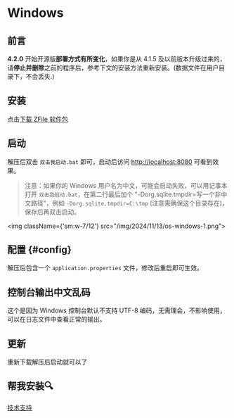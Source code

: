# Windows

## 前言

**4.2.0** 开始开源版**部署方式有所变化**，如果你是从 4.1.5 及以前版本升级过来的，请**停止并删除**之前的程序后，参考下文的安装方法重新安装。(数据文件在用户目录下，不会丢失.)

## 安装

点击[下载 ZFile 软件包](https://c.jun6.net/ZFILE/zfile-release_windows_amd64.zip)

## 启动

解压后双击 `双击我启动.bat` 即可，启动后访问 [http://localhost:8080](http://localhost:8080) 可看到效果。

> 注意：如果你的 Windows 用户名为中文，可能会启动失败，可以用记事本打开 `双击我启动.bat`，在第二行最后加个 "-Dorg.sqlite.tmpdir=写一个非中文路径"，例如 `-Dorg.sqlite.tmpdir=C:\tmp` (注意需确保这个目录存在)，保存后再双击启动。

<img className={'sm:w-7/12'} src="/img/2024/11/13/os-windows-1.png"></img>

## 配置 {#config}

解压后包含一个 `application.properties` 文件，修改后重启即可生效。

## 控制台输出中文乱码

这个是因为 Windows 控制台默认不支持 UTF-8 编码，无需理会，不影响使用，可以在日志文件中查看正常的输出。

## 更新

重新下载解压后启动就可以了

## 帮我安装🔍
[技术支持](/support/)